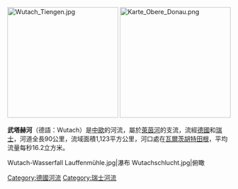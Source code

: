 [[File:Wutach_Tiengen.jpg|250px]]
[[Image:Karte_Obere_Donau.png|250px]]

{{coord|47|36|51|N|8|14|59|E|display=title}}

'''武塔赫河'''（德語：Wutach）是[[中歐|中歐]]的河流，屬於[[萊茵河|萊茵河]]的支流，流經[[德國|德國]]和[[瑞士|瑞士]]，河道全長90公里，流域面積1,123平方公里，河口處在[[瓦爾茨胡特田根|瓦爾茨胡特田根]]，平均流量每秒16.2立方米。
<gallery>
Wutach-Wasserfall Lauffenmühle.jpg|瀑布
Wutachschlucht.jpg|俯瞰
</gallery>

{{Authority control}}
{{Germany-geo-stub}}
{{Switzerland-geo-stub}}

[[Category:德國河流|Category:德國河流]]
[[Category:瑞士河流|Category:瑞士河流]]